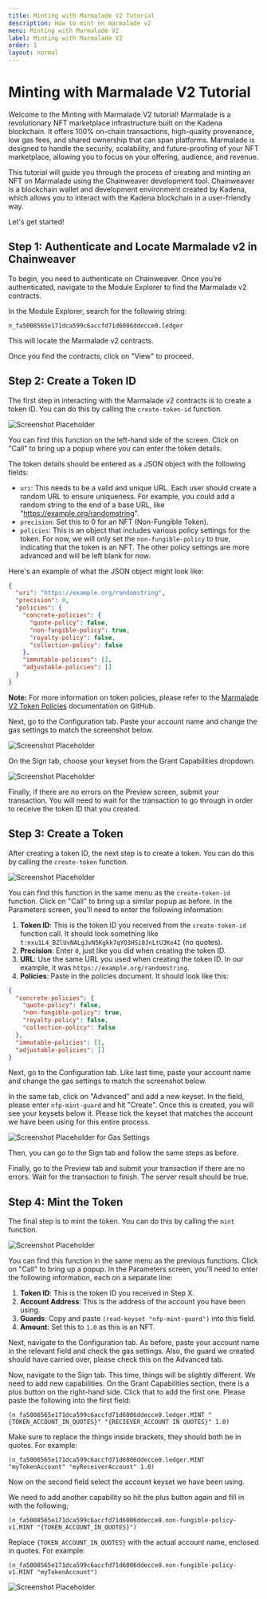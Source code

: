 ```yaml
---
title: Minting with Marmalade V2 Tutorial
description: How to mint on marmalade v2
menu: Minting with Marmalade V2
label: Minting with Marmalade V2
order: 1
layout: normal
---
```


# Minting with Marmalade V2 Tutorial

Welcome to the Minting with Marmalade V2 tutorial! Marmalade is a revolutionary
NFT marketplace infrastructure built on the Kadena blockchain. It offers 100%
on-chain transactions, high-quality provenance, low gas fees, and shared
ownership that can span platforms. Marmalade is designed to handle the security,
scalability, and future-proofing of your NFT marketplace, allowing you to focus
on your offering, audience, and revenue.

This tutorial will guide you through the process of creating and minting an NFT
on Marmalade using the Chainweaver development tool. Chainweaver is a blockchain
wallet and development environment created by Kadena, which allows you to
interact with the Kadena blockchain in a user-friendly way.

Let's get started!

## Step 1: Authenticate and Locate Marmalade v2 in Chainweaver

To begin, you need to authenticate on Chainweaver. Once you're authenticated,
navigate to the Module Explorer to find the Marmalade v2 contracts.

In the Module Explorer, search for the following string:

```
n_fa5008565e171dca599c6accfd71d6006ddecce0.ledger
```

This will locate the Marmalade v2 contracts.

Once you find the contracts, click on "View" to proceed.

## Step 2: Create a Token ID

The first step in interacting with the Marmalade v2 contracts is to create a
token ID. You can do this by calling the `create-token-id` function.

![Screenshot Placeholder](img/token-id-02.png)

You can find this function on the left-hand side of the screen. Click on "Call"
to bring up a popup where you can enter the token details.

The token details should be entered as a JSON object with the following fields:

- `uri`: This needs to be a valid and unique URL. Each user should create a
  random URL to ensure uniqueness. For example, you could add a random string to
  the end of a base URL, like "https://example.org/randomstring".
- `precision`: Set this to 0 for an NFT (Non-Fungible Token).
- `policies`: This is an object that includes various policy settings for the
  token. For now, we will only set the `non-fungible-policy` to true, indicating
  that the token is an NFT. The other policy settings are more advanced and will
  be left blank for now.

Here's an example of what the JSON object might look like:

```json
{
  "uri": "https://example.org/randomstring",
  "precision": 0,
  "policies": {
    "concrete-policies": {
      "quote-policy": false,
      "non-fungible-policy": true,
      "royalty-policy": false,
      "collection-policy": false
    },
    "immutable-policies": [],
    "adjustable-policies": []
  }
}
```

**Note:** For more information on token policies, please refer to the
[Marmalade V2 Token Policies](https://github.com/kadena-io/marmalade/tree/v2#token-policies)
documentation on GitHub.

Next, go to the Configuration tab. Paste your account name and change the gas
settings to match the screenshot below.

![Screenshot Placeholder](img/token-id-03.png)

On the Sign tab, choose your keyset from the Grant Capabilities dropdown.

![Screenshot Placeholder](img/token-id-04.png)

Finally, if there are no errors on the Preview screen, submit your transaction.
You will need to wait for the transaction to go through in order to receive the
token ID that you created.

## Step 3: Create a Token

After creating a token ID, the next step is to create a token. You can do this
by calling the `create-token` function.

![Screenshot Placeholder](img/create-token-01.png)

You can find this function in the same menu as the `create-token-id` function.
Click on "Call" to bring up a similar popup as before. In the Parameters screen,
you'll need to enter the following information:

1. **Token ID**: This is the token ID you received from the `create-token-id`
   function call. It should look something like
   `t:nxu1L4_BZlUvNALgJvN5Kgkk7qYO3HSi0JnLtU3Ke4I` (no quotes).
2. **Precision**: Enter `0`, just like you did when creating the token ID.
3. **URL**: Use the same URL you used when creating the token ID. In our
   example, it was `https://example.org/randomstring`.
4. **Policies**: Paste in the policies document. It should look like this:

```json
{
  "concrete-policies": {
    "quote-policy": false,
    "non-fungible-policy": true,
    "royalty-policy": false,
    "collection-policy": false
  },
  "immutable-policies": [],
  "adjustable-policies": []
}
```

Next, go to the Configuration tab. Like last time, paste your account name and
change the gas settings to match the screenshot below.

In the same tab, click on "Advanced" and add a new keyset. In the field, please
enter `nfp-mint-guard` and hit "Create". Once this is created, you will see your
keysets below it. Please tick the keyset that matches the account we have been
using for this entire process.

![Screenshot Placeholder for Gas Settings](img/create-token-02.png)

Then, you can go to the Sign tab and follow the same steps as before.

Finally, go to the Preview tab and submit your transaction if there are no
errors. Wait for the transaction to finish. The server result should be true.

## Step 4: Mint the Token

The final step is to mint the token. You can do this by calling the `mint`
function.

![Screenshot Placeholder](img/mint-token-01.png)

You can find this function in the same menu as the previous functions. Click on
"Call" to bring up a popup. In the Parameters screen, you'll need to enter the
following information, each on a separate line:

1. **Token ID**: This is the token ID you received in Step X.
2. **Account Address**: This is the address of the account you have been using.
3. **Guards**: Copy and paste `(read-keyset "nfp-mint-guard")` into this field.
4. **Amount**: Set this to `1.0` as this is an NFT.

Next, navigate to the Configuration tab. As before, paste your account name in
the relevant field and check the gas settings. Also, the guard we created should
have carried over, please check this on the Advanced tab.

Now, navigate to the Sign tab. This time, things will be slightly different. We
need to add new capabilities. On the Grant Capabilities section, there is a plus
button on the right-hand side. Click that to add the first one. Please paste the
following into the first field:

```pact
(n_fa5008565e171dca599c6accfd71d6006ddecce0.ledger.MINT "{TOKEN_ACCOUNT_IN_QUOTES}" "{RECIEVER_ACCOUNT IN QUOTES}" 1.0)
```

Make sure to replace the things inside brackets, they should both be in quotes.
For example:

```pact
(n_fa5008565e171dca599c6accfd71d6006ddecce0.ledger.MINT "myTokenAccount" "myReceiverAccount" 1.0)
```

Now on the second field select the account keyset we have been using.

We need to add another capability so hit the plus button again and fill in with
the following;

```pact
(n_fa5008565e171dca599c6accfd71d6006ddecce0.non-fungible-policy-v1.MINT "{TOKEN_ACCOUNT_IN_QUOTES}")
```

Replace `{TOKEN_ACCOUNT_IN_QUOTES}` with the actual account name, enclosed in
quotes. For example:

```pact
(n_fa5008565e171dca599c6accfd71d6006ddecce0.non-fungible-policy-v1.MINT "myTokenAccount")
```

![Screenshot Placeholder](img/mint-token-02.png)
